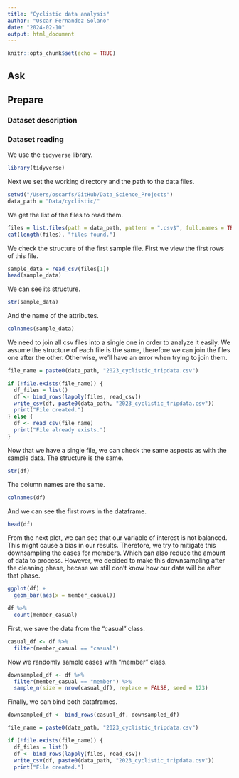 ```yaml
---
title: "Cyclistic data analysis"
author: "Oscar Fernandez Solano"
date: "2024-02-10"
output: html_document
---
```


```r
knitr::opts_chunk$set(echo = TRUE)
```

## Ask

## Prepare

### Dataset description

### Dataset reading

We use the `tidyverse` library.
```r
library(tidyverse)
```

Next we set the working directory and the path to the data files.
```r
setwd("/Users/oscarfs/GitHub/Data_Science_Projects")
data_path = "Data/cyclistic/"
```

We get the list of the files to read them.
```r
files = list.files(path = data_path, pattern = ".csv$", full.names = TRUE)
cat(length(files), "files found.")
```

We check the structure of the first sample file.
First we view the first rows of this file.
```r
sample_data = read_csv(files[1])
head(sample_data)
```

We can see its structure.
```r
str(sample_data)
```
And the name of the attributes.
```r
colnames(sample_data)
```

We need to join all csv files into a single one in order to analyze it easily. We assume the structure of each file is the same, therefore we can join the files one after the other. Otherwise, we'll have an error when trying to join them.
```r
file_name = paste0(data_path, "2023_cyclistic_tripdata.csv")

if (!file.exists(file_name)) {
  df_files = list()
  df <- bind_rows(lapply(files, read_csv))
  write_csv(df, paste0(data_path, "2023_cyclistic_tripdata.csv"))
  print("File created.")
} else {
  df <- read_csv(file_name)
  print("File already exists.")
}
```
Now that we have a single file, we can check the same aspects as with the sample data.
The structure is the same.
```r
str(df)
```
The column names are the same.
```r
colnames(df)
```

And we can see the first rows in the dataframe.
```r
head(df)
```

From the next plot, we can see that our variable of interest is not balanced. This might cause a bias in our results. Therefore, we try to mitigate this downsampling the cases for members. Which can also reduce the amount of data to process. However, we decided to make this downsampling after the cleaning phase, becase we still don't know how our data will be after that phase.
```r
ggplot(df) +
  geom_bar(aes(x = member_casual))
```

```r
df %>%
  count(member_casual)
```

First, we save the data from the "casual" class.
```r
casual_df <- df %>%
  filter(member_casual == "casual")
```

Now we randomly sample cases with "member" class.
```r
downsampled_df <- df %>%
  filter(member_casual == "member") %>%
  sample_n(size = nrow(casual_df), replace = FALSE, seed = 123)
```

Finally, we can bind both dataframes.
```r
downsampled_df <- bind_rows(casual_df, downsampled_df)

file_name = paste0(data_path, "2023_cyclistic_tripdata.csv")

if (!file.exists(file_name)) {
  df_files = list()
  df <- bind_rows(lapply(files, read_csv))
  write_csv(df, paste0(data_path, "2023_cyclistic_tripdata.csv"))
  print("File created.")
```




















